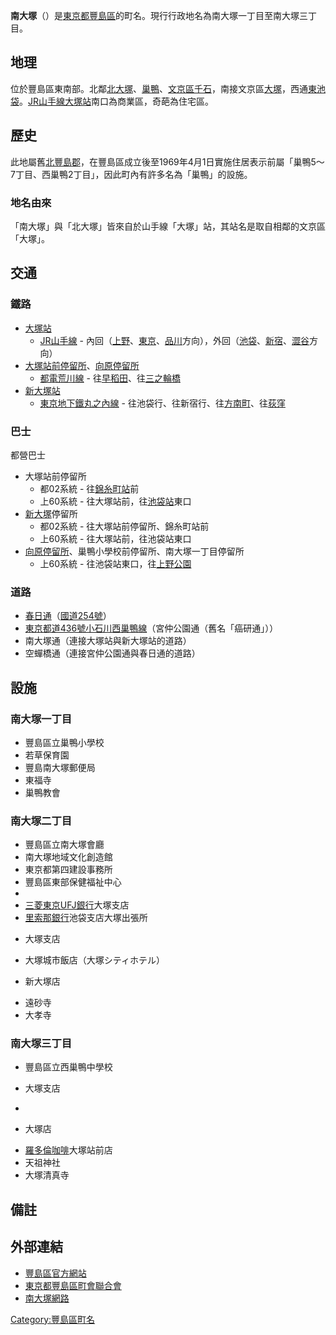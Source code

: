 {{Pathnav|日本|東京都|豐島區|frame=1}}
{{Infobox Settlement
|official_name = 南大塚
|settlement_type = [[町|町丁]]
|image_skyline = JR Otuska sta 002.jpg
|imagesize = 240px
|image_caption = 大塚站南口
|image_flag =
|image_seal =
| image_map =
| map_caption =
|subdivision_type = [[國家|國家]]
|subdivision_name = [[File:Flag_of_Japan.svg|border]] [[日本|日本]]
|subdivision_type1 = [[都道府縣|都道府縣]]
|subdivision_name1 = [[File:Flag_of_Tokyo_Prefecture.svg|border]] [[東京都|東京都]]
|subdivision_type2 = [[東京都區部|特別區]]
|subdivision_name2 = [[File:Flag_of_Toshima,_Tokyo.svg|border]] [[豐島區|豐島區]]
|subdivision_type3 =
|subdivision_name3 =
|established_title =
|established_date =
|government_type =
|leader_title =
|leader_name =
|area_magnitude =
|area_total_sq_mi =
|area_total_km2 =
|area_land_sq_mi =
|area_land_km2 =
|area_urban_sq_mi =
|area_urban_km2 =
|area_metro_km2 =
|area_metro_sq_mi =
|population_as_of= 2014年（平成26年）7月1日
|population_footnotes = <ref>[http://www.city.toshima.lg.jp/dbps_data/_material_/localhost/040kumin/010kuminkatsudosuishin/toukei/nenrei26-7-1.xls 住民基本台帳による年齢別人口（平成26年7月1日現在）]{{dead link|date=2017年11月 |bot=InternetArchiveBot |fix-attempted=yes }}</ref>
|population_total = 15485
|population_urban =
|population_metro =
|population_density_sq_mi =
|population_density_km2 =
| timezone = [[日本標準時間|JST]]
| utc_offset = +9
|timezone_DST =
|utc_offset_DST =
|latd=|latm=|lats=|latNS=
|longd=|longm=|longs=|longEW=
|elevation_footnotes=
|elevation_m =
|elevation_ft =
|postal_code_type = [[郵遞區號|郵遞區號]]
|postal_code = 170-0005
|area_code =
|website =
|footnotes =
}}

'''南大塚'''（{{jpn|j=南大塚|hg=みなみおおつか|rm=Minami-ōtsuka|f=y}}）是[[東京都|東京都]][[豐島區|豐島區]]的町名。現行行政地名為南大塚一丁目至南大塚三丁目。

== 地理 ==
位於豐島區東南部。北鄰[[北大塚|北大塚]]、[[巢鴨|巢鴨]]、[[文京區|文京區]][[千石_(文京區)|千石]]，南接文京區[[大塚_(文京區)|大塚]]，西通[[東池袋|東池袋]]。[[東日本旅客鐵道|JR]][[山手線|山手線]][[大塚站_(東京都)|大塚站]]南口為商業區，奇葩為住宅區。

== 歷史 ==
此地屬舊[[北豐島郡|北豐島郡]]{{link-ja|巢鴨村|巣鴨村}}，在豐島區成立後至1969年4月1日實施住居表示前屬「巢鴨5～7丁目、西巢鴨2丁目」，因此町內有許多名為「巢鴨」的設施。

=== 地名由來 ===
「南大塚」與「北大塚」皆來自於山手線「大塚」站，其站名是取自相鄰的文京區「大塚」。

== 交通 ==
=== 鐵路 ===
*[[大塚站_(東京都)|大塚站]]
**[[山手線|JR山手線]] - 內回（[[上野站|上野]]、[[東京站|東京]]、[[品川站|品川]]方向），外回（[[池袋站|池袋]]、[[新宿站|新宿]]、[[澀谷站|澀谷]]方向）
*[[大塚站_(東京都)|大塚站前停留所]]、[[向原站_(東京都)|向原停留所]]
**[[都電荒川線|都電荒川線]] - 往[[早稻田站_(東京都交通局)|早稻田]]、往[[三之輪橋站|三之輪橋]]
*[[新大塚站|新大塚站]]
**[[東京地下鐵丸之內線|東京地下鐵丸之內線]] - 往池袋行、往新宿行、往[[方南町站|方南町]]、往[[荻窪站|荻窪]]

=== 巴士 ===
;都營巴士
*大塚站前停留所
**都02系統 - 往[[錦糸町站|錦糸町站]]前
**上60系統 - 往大塚站前，往[[池袋站|池袋站]]東口
*[[新大塚站|新大塚]]停留所
**都02系統 - 往大塚站前停留所、錦糸町站前
**上60系統 - 往大塚站前，往池袋站東口
*[[向原站_(東京都)|向原停留所]]、巢鴨小學校前停留所、南大塚一丁目停留所
**上60系統 - 往池袋站東口，往[[上野恩賜公園|上野公園]]

=== 道路 ===
*[[春日通|春日通]]（[[國道254號|國道254號]]）
*[[東京都道436號小石川西巢鴨線|東京都道436號小石川西巢鴨線]]（宮仲公園通（舊名「癌研通」））
*南大塚通（連接大塚站與新大塚站的道路）
*空蟬橋通（連接宮仲公園通與春日通的道路）

== 設施 ==
=== 南大塚一丁目 ===
*豐島區立巢鴨小學校
*若草保育園
*豐島南大塚郵便局
*東福寺
*巢鴨教會

=== 南大塚二丁目 ===
*豐島區立南大塚會廳
*南大塚地域文化創造館
*東京都第四建設事務所
*豐島區東部保健福祉中心
*{{link-ja|東京都立大塚醫院|東京都立大塚病院}}
*[[三菱東京UFJ銀行|三菱東京UFJ銀行]]大塚支店
*[[里索那銀行|里索那銀行]]池袋支店大塚出張所
*{{link-ja|巢鴨信用金庫|巣鴨信用金庫}}大塚支店
*大塚城市飯店（大塚シティホテル）
*{{link-ja|LIFE CORPORATION|ライフコーポレーション|LIFE}}新大塚店
*遠砂寺
*大孝寺

=== 南大塚三丁目 ===
*豐島區立西巢鴨中學校
*{{link-ja|朝日信用金庫|朝日信用金庫}}大塚支店
*{{link-ja|THE BELLCLASSIC GROUP|ベルクラシック|BELLCLASSIC飯店東京}}
*{{link-ja|島田屋|シマダヤ}}大塚店
*[[羅多倫咖啡|羅多倫咖啡]]大塚站前店
*天祖神社
*大塚清真寺

== 備註 ==
{{reflist}}

== 外部連結 ==
*[http://www.city.toshima.lg.jp/ 豐島區官方網站]{{Wayback|url=http://www.city.toshima.lg.jp/ |date=20140923062009 }}
*[https://web.archive.org/web/20140809010709/http://toshimaku-choren.jp/ 東京都豐島區町會聯合會]
*[http://www.m-ohtsuka.net/ 南大塚網路] {{Wayback|url=http://www.m-ohtsuka.net/ |date=20201126082930 }}

{{豐島區的町名}}
{{DEFAULTSORT:Minami-Otsuka}}
[[Category:豐島區町名|Category:豐島區町名]]